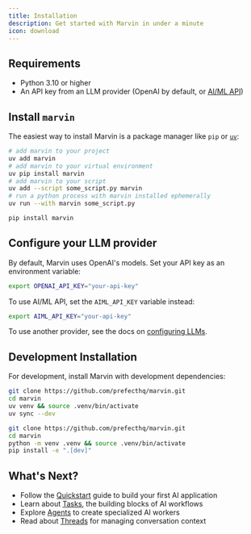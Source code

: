 ```yaml
---
title: Installation
description: Get started with Marvin in under a minute
icon: download
---
```


## Requirements

- Python 3.10 or higher
- An API key from an LLM provider (OpenAI by default, or [AI/ML API](https://aimlapi.com/))

## Install `marvin`

The easiest way to install Marvin is a package manager like `pip` or [`uv`](https://docs.astral.sh/uv/):

<CodeGroup>

```bash uv
# add marvin to your project
uv add marvin
# add marvin to your virtual environment
uv pip install marvin
# add marvin to your script
uv add --script some_script.py marvin
# run a python process with marvin installed ephemerally
uv run --with marvin some_script.py
```

```bash pip
pip install marvin
```
</CodeGroup>


## Configure your LLM provider

By default, Marvin uses OpenAI's models. Set your API key as an environment variable:

```bash
export OPENAI_API_KEY="your-api-key"
```

To use AI/ML API, set the `AIML_API_KEY` variable instead:

```bash
export AIML_API_KEY="your-api-key"
```

To use another provider, see the docs on [configuring LLMs](/guides/configure-llms).

## Development Installation

For development, install Marvin with development dependencies:

<CodeGroup>

```bash uv
git clone https://github.com/prefecthq/marvin.git
cd marvin
uv venv && source .venv/bin/activate
uv sync --dev
```

```bash pip
git clone https://github.com/prefecthq/marvin.git
cd marvin
python -m venv .venv && source .venv/bin/activate
pip install -e ".[dev]"
```
</CodeGroup>

## What's Next?

- Follow the [Quickstart](/quickstart) guide to build your first AI application
- Learn about [Tasks](/concepts/tasks), the building blocks of AI workflows
- Explore [Agents](/concepts/agents) to create specialized AI workers
- Read about [Threads](/concepts/threads) for managing conversation context 